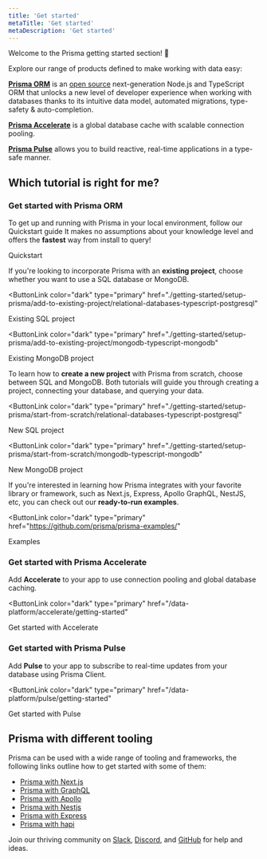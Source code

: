 ```yaml
---
title: 'Get started'
metaTitle: 'Get started'
metaDescription: 'Get started'
---
```


<TopBlock>

Welcome to the Prisma getting started section! 👋

Explore our range of products defined to make working with data easy: 

[**Prisma ORM**](/concepts/overview/what-is-prisma) is an [open source](https://github.com/prisma/prisma) next-generation Node.js and TypeScript ORM that unlocks a new level of developer experience when working with databases thanks to its intuitive data model, automated migrations, type-safety & auto-completion.

[**Prisma Accelerate**](/data-platform/accelerate/what-is-accelerate) is a global database cache with scalable connection pooling. 

[**Prisma Pulse**](/data-platform/pulse/what-is-pulse) allows you to build reactive, real-time applications in a type-safe manner. 

</TopBlock>

## Which tutorial is right for me?

### Get started with Prisma ORM

To get up and running with Prisma in your local environment, follow our Quickstart guide It makes no assumptions about your knowledge level and offers the **fastest** way from install to query!

<ButtonLink color="dark" type="primary" href="./getting-started/quickstart">
  Quickstart
</ButtonLink>

If you're looking to incorporate Prisma with an **existing project**, choose whether you want to use a SQL database or MongoDB.

<ButtonLink
  color="dark"
  type="primary"
  href="./getting-started/setup-prisma/add-to-existing-project/relational-databases-typescript-postgresql"
>
  Existing SQL project
</ButtonLink>

<ButtonLink
  color="dark"
  type="primary"
  href="./getting-started/setup-prisma/add-to-existing-project/mongodb-typescript-mongodb"
>
  Existing MongoDB project
</ButtonLink>

To learn how to **create a new project** with Prisma from scratch, choose between SQL and MongoDB. Both tutorials will guide you through creating a project, connecting your database, and querying your data.

<ButtonLink
  color="dark"
  type="primary"
  href="./getting-started/setup-prisma/start-from-scratch/relational-databases-typescript-postgresql"
>
  New SQL project
</ButtonLink>

<ButtonLink
  color="dark"
  type="primary"
  href="./getting-started/setup-prisma/start-from-scratch/mongodb-typescript-mongodb"
>
  New MongoDB project
</ButtonLink>

If you're interested in learning how Prisma integrates with your favorite library or framework, such as Next.js, Express, Apollo GraphQL, NestJS, etc, you can check out our **ready-to-run examples**.

<ButtonLink
  color="dark"
  type="primary"
  href="https://github.com/prisma/prisma-examples/"
>
  Examples
</ButtonLink>

### Get started with Prisma Accelerate

Add **Accelerate** to your app to use connection pooling and global database caching.

<ButtonLink
  color="dark"
  type="primary"
  href="/data-platform/accelerate/getting-started"
>
  Get started with Accelerate
</ButtonLink>

### Get started with Prisma Pulse

Add **Pulse** to your app to subscribe to real-time updates from your database using Prisma Client.

<ButtonLink
  color="dark"
  type="primary"
  href="/data-platform/pulse/getting-started"
>
  Get started with Pulse
</ButtonLink>

## Prisma with different tooling

Prisma can be used with a wide range of tooling and frameworks, the following links outline how to get started with some of them:

- [Prisma with Next.js](https://www.prisma.io/nextjs)
- [Prisma with GraphQL](https://www.prisma.io/graphql)
- [Prisma with Apollo](https://www.prisma.io/apollo)
- [Prisma with Nestjs](https://www.prisma.io/nestjs)
- [Prisma with Express](https://www.prisma.io/express)
- [Prisma with hapi](https://www.prisma.io/hapi)

<Admonition type="info">

Join our thriving community on [Slack](https://slack.prisma.io/), [Discord](https://discord.gg/KQyTW2H5ca), and [GitHub](https://github.com/prisma/prisma) for help and ideas.

</Admonition>
